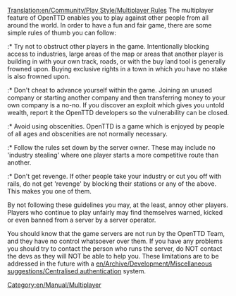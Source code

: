 [[Translation:en/Community/Play Style/Multiplayer Rules]]
The multiplayer feature of OpenTTD enables you to play against other people from all around the world. In order to have a fun and fair game, there are some simple rules of thumb you can follow:

:* Try not to obstruct other players in the game. Intentionally blocking access to industries, large areas of the map or areas that another player is building in with your own track, roads, or with the buy land tool is generally frowned upon. Buying exclusive rights in a town in which you have no stake is also frowned upon.

:* Don't cheat to advance yourself within the game. Joining an unused company or starting another company and then transferring money to your own company is a no-no. If you discover an exploit which gives you untold wealth, report it the OpenTTD developers so the vulnerability can be closed.

:* Avoid using obscenities. OpenTTD is a game which is enjoyed by people of all ages and obscenities are not normally necessary.

:* Follow the rules set down by the server owner. These may include no 'industry stealing' where one player starts a more competitive route than another.

:* Don't get revenge. If other people take your industry or cut you off with rails, do not get 'revenge' by blocking their stations or any of the above. This makes you one of them.

By not following these guidelines you may, at the least, annoy other players. Players who continue to play unfairly may find themselves warned, kicked or even banned from a server by a server operator.


You should know that the game servers are not run by the OpenTTD Team, and they have no control whatsoever over them. If you have any problems you should try to contact the person who runs the server, do NOT contact the devs as they will NOT be able to help you. These limitations are to be addressed in the future with a [[en/Archive/Development/Miscellaneous suggestions/Centralised authentication]] system.


[[Category:en/Manual/Multiplayer]]